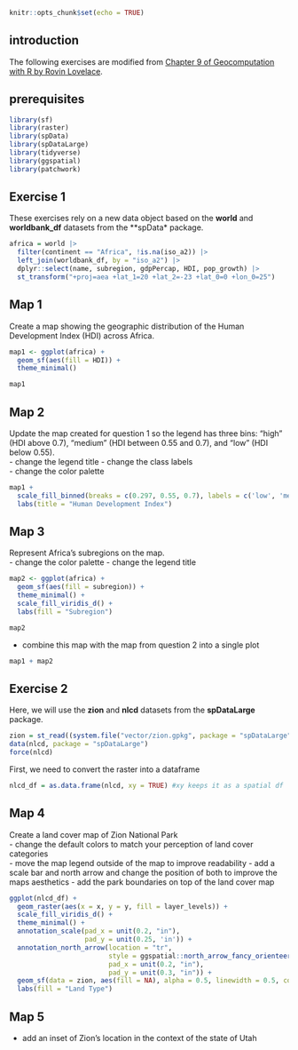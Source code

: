 
```r
knitr::opts_chunk$set(echo = TRUE)
```

## introduction

The following exercises are modified from [Chapter 9 of Geocomputation with R by Rovin Lovelace](https://geocompr.robinlovelace.net/adv-map.html).

## prerequisites

```r
library(sf)
library(raster)
library(spData)
library(spDataLarge)
library(tidyverse)
library(ggspatial)
library(patchwork)
```

## Exercise 1

These exercises rely on a new data object based on the **world** and **worldbank_df** datasets from the **spData* package.

```r
africa = world |> 
  filter(continent == "Africa", !is.na(iso_a2)) |> 
  left_join(worldbank_df, by = "iso_a2") |> 
  dplyr::select(name, subregion, gdpPercap, HDI, pop_growth) |> 
  st_transform("+proj=aea +lat_1=20 +lat_2=-23 +lat_0=0 +lon_0=25")
```

## Map 1

Create a map showing the geographic distribution of the Human Development Index (HDI) across Africa.  

```r
map1 <- ggplot(africa) +
  geom_sf(aes(fill = HDI)) +
  theme_minimal()

map1
```

## Map 2

Update the map created for question 1 so the legend has three bins: "high" (HDI above 0.7), "medium" (HDI between 0.55 and 0.7), and "low" (HDI below 0.55).   
-   change the legend title 
-   change the class labels   
-   change the color palette   

```r
map1 +
  scale_fill_binned(breaks = c(0.297, 0.55, 0.7), labels = c('low', 'medium', 'high')) +
  labs(title = "Human Development Index")
```

## Map 3

Represent Africa's subregions on the map.  
-   change the color palette 
-   change the legend title 

```r
map2 <- ggplot(africa) +
  geom_sf(aes(fill = subregion)) +
  theme_minimal() +
  scale_fill_viridis_d() +
  labs(fill = "Subregion")

map2
```

-   combine this map with the map from question 2 into a single plot   

```r
map1 + map2
```


## Exercise 2

Here, we will use the **zion** and **nlcd** datasets from the **spDataLarge** package.

```r
zion = st_read((system.file("vector/zion.gpkg", package = "spDataLarge")))
data(nlcd, package = "spDataLarge")
force(nlcd)
```

First, we need to convert the raster into a dataframe

```r
nlcd_df = as.data.frame(nlcd, xy = TRUE) #xy keeps it as a spatial df
```

## Map 4

Create a land cover map of Zion National Park    
-   change the default colors to match your perception of land cover categories   
-   move the map legend outside of the map to improve readability 
-   add a scale bar and north arrow and change the position of both to improve the maps aesthetics 
-   add the park boundaries on top of the land cover map    

```r
ggplot(nlcd_df) +
  geom_raster(aes(x = x, y = y, fill = layer_levels)) +
  scale_fill_viridis_d() +
  theme_minimal() +
  annotation_scale(pad_x = unit(0.2, "in"),
                   pad_y = unit(0.25, 'in')) +
  annotation_north_arrow(location = "tr", 
                         style = ggspatial::north_arrow_fancy_orienteering(), 
                         pad_x = unit(0.2, "in"), 
                         pad_y = unit(0.3, "in")) +
  geom_sf(data = zion, aes(fill = NA), alpha = 0.5, linewidth = 0.5, color = "black") +
  labs(fill = "Land Type")
```

## Map 5

-   add an inset of Zion's location in the context of the state of Utah  

```r

```

```r

```

```r

```